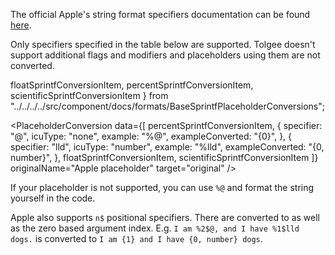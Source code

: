 The official Apple's string format specifiers documentation can be found
[here](https://developer.apple.com/library/archive/documentation/Cocoa/Conceptual/Strings/Articles/formatSpecifiers.html).

Only specifiers specified in the table below are supported. Tolgee doesn't support additional flags and modifiers and
placeholders using them are not converted.

  floatSprintfConversionItem,
  percentSprintfConversionItem, scientificSprintfConversionItem
} from "../../../../src/component/docs/formats/BaseSprintfPlaceholderConversions";

<PlaceholderConversion data={[
  percentSprintfConversionItem,
  {
    specifier: "@",
    icuType: "none",
    example: "%@",
    exampleConverted: "{0}",
  },
  {
    specifier: "lld",
    icuType: "number",
    example: "%lld",
    exampleConverted: "{0, number}",
  },
  floatSprintfConversionItem,
  scientificSprintfConversionItem
]} originalName="Apple placeholder" target="original" />

If your placeholder is not supported, you can use `%@` and format the string yourself in the code.

Apple also supports `n$` positional specifiers. There are converted to as well as the zero based argument index. E.g.
`I am %2$@, and I have %1$lld dogs.` is converted to `I am {1} and I have {0, number} dogs`.
